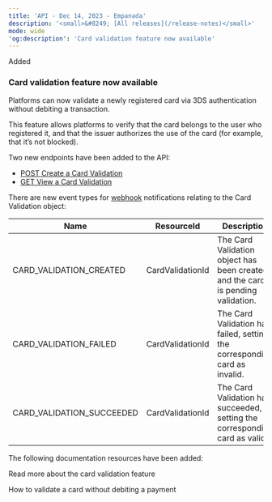 ```yaml
---
title: 'API - Dec 14, 2023 - Empanada'  
description: '<small>&#8249; [All releases](/release-notes)</small>'  
mode: wide  
'og:description': 'Card validation feature now available'  
---
```

<div class="release-notes-page">

<div class="pill pill-green rn-pill">Added</div> 
  
### Card validation feature now available  

Platforms can now validate a newly registered card via 3DS authentication without debiting a transaction.   

This feature allows platforms to verify that the card belongs to the user who registered it, and that the issuer authorizes the use of the card (for example, that it’s not blocked).   

Two new endpoints have been added to the API:  
- <a href="/api-reference/card-validations/create-card-validation">POST Create a Card Validation</a>
- <a href="/api-reference/card-validations/view-card-validation">GET View a Card Validation</a>

There are new event types for <a href="/webhooks">webhook</a> notifications relating to the Card Validation object:

<table>
<thead>
<tr>
<th class="header">Name</th>
<th class="header">ResourceId</th>
<th class="header">Description</th>
</tr>
</thead>
<tbody>
<tr>
<td class="table-content">CARD_VALIDATION_CREATED</td>
<td class="table-content">CardValidationId</td>
<td class="table-content">The Card Validation object has been created and the card is pending validation.</td>
</tr>
<tr>
<td class="table-content">CARD_VALIDATION_FAILED</td>
<td class="table-content">CardValidationId</td>
<td class="table-content">The Card Validation has failed, setting the corresponding card as invalid.</td>
</tr>
<tr>
<td class="table-content">CARD_VALIDATION_SUCCEEDED</td>
<td class="table-content">CardValidationId</td>
<td class="table-content">The Card Validation has succeeded, setting the corresponding card as valid.</td>
</tr>
</tbody>
</table>

The following documentation resources have been added:  

<Card title="Guide" href="/guides/payment-methods/card/validation">Read more about the card validation feature</Card>  

<Card title="How to" href="/guides/payment-methods/card/validation/how-to">How to validate a card without debiting a payment</Card>

</div>